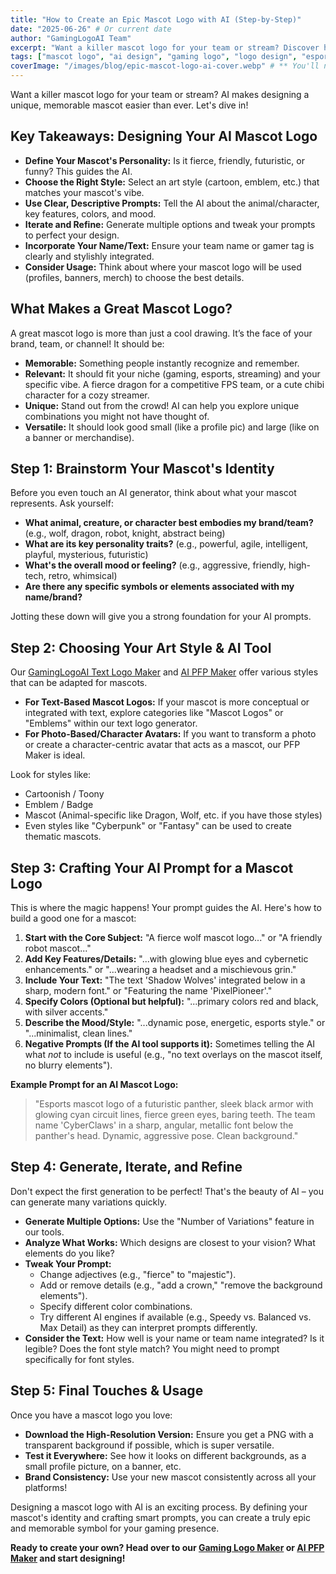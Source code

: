 ```yaml
---
title: "How to Create an Epic Mascot Logo with AI (Step-by-Step)"
date: "2025-06-26" # Or current date
author: "GamingLogoAI Team"
excerpt: "Want a killer mascot logo for your team or stream? Discover how AI can help you design a memorable and unique mascot that truly represents your brand!"
tags: ["mascot logo", "ai design", "gaming logo", "logo design", "esports branding", "mascot design"]
coverImage: "/images/blog/epic-mascot-logo-ai-cover.webp" # ** You'll need to create this image **
---
```


Want a killer mascot logo for your team or stream? AI makes designing a unique, memorable mascot easier than ever. Let's dive in!

## Key Takeaways: Designing Your AI Mascot Logo

*   **Define Your Mascot's Personality:** Is it fierce, friendly, futuristic, or funny? This guides the AI.
*   **Choose the Right Style:** Select an art style (cartoon, emblem, etc.) that matches your mascot's vibe.
*   **Use Clear, Descriptive Prompts:** Tell the AI about the animal/character, key features, colors, and mood.
*   **Iterate and Refine:** Generate multiple options and tweak your prompts to perfect your design.
*   **Incorporate Your Name/Text:** Ensure your team name or gamer tag is clearly and stylishly integrated.
*   **Consider Usage:** Think about where your mascot logo will be used (profiles, banners, merch) to choose the best details.

## What Makes a Great Mascot Logo?

A great mascot logo is more than just a cool drawing. It’s the face of your brand, team, or channel! It should be:

*   **Memorable:** Something people instantly recognize and remember.
*   **Relevant:** It should fit your niche (gaming, esports, streaming) and your specific vibe. A fierce dragon for a competitive FPS team, or a cute chibi character for a cozy streamer.
*   **Unique:** Stand out from the crowd! AI can help you explore unique combinations you might not have thought of.
*   **Versatile:** It should look good small (like a profile pic) and large (like on a banner or merchandise).

## Step 1: Brainstorm Your Mascot's Identity

Before you even touch an AI generator, think about what your mascot represents. Ask yourself:

*   **What animal, creature, or character best embodies my brand/team?** (e.g., wolf, dragon, robot, knight, abstract being)
*   **What are its key personality traits?** (e.g., powerful, agile, intelligent, playful, mysterious, futuristic)
*   **What's the overall mood or feeling?** (e.g., aggressive, friendly, high-tech, retro, whimsical)
*   **Are there any specific symbols or elements associated with my name/brand?**

Jotting these down will give you a strong foundation for your AI prompts.

## Step 2: Choosing Your Art Style & AI Tool

Our [GamingLogoAI Text Logo Maker](/gaming-logo) and [AI PFP Maker](/ai-profile-picture-maker) offer various styles that can be adapted for mascots.

*   **For Text-Based Mascot Logos:** If your mascot is more conceptual or integrated with text, explore categories like "Mascot Logos" or "Emblems" within our text logo generator.
*   **For Photo-Based/Character Avatars:** If you want to transform a photo or create a character-centric avatar that acts as a mascot, our PFP Maker is ideal.

Look for styles like:
*   Cartoonish / Toony
*   Emblem / Badge
*   Mascot (Animal-specific like Dragon, Wolf, etc. if you have those styles)
*   Even styles like "Cyberpunk" or "Fantasy" can be used to create thematic mascots.

## Step 3: Crafting Your AI Prompt for a Mascot Logo

This is where the magic happens! Your prompt guides the AI. Here's how to build a good one for a mascot:

1.  **Start with the Core Subject:** "A fierce wolf mascot logo..." or "A friendly robot mascot..."
2.  **Add Key Features/Details:** "...with glowing blue eyes and cybernetic enhancements." or "...wearing a headset and a mischievous grin."
3.  **Include Your Text:** "The text 'Shadow Wolves' integrated below in a sharp, modern font." or "Featuring the name 'PixelPioneer'."
4.  **Specify Colors (Optional but helpful):** "...primary colors red and black, with silver accents."
5.  **Describe the Mood/Style:** "...dynamic pose, energetic, esports style." or "...minimalist, clean lines."
6.  **Negative Prompts (If the AI tool supports it):** Sometimes telling the AI what *not* to include is useful (e.g., "no text overlays on the mascot itself, no blurry elements").

**Example Prompt for an AI Mascot Logo:**

> "Esports mascot logo of a futuristic panther, sleek black armor with glowing cyan circuit lines, fierce green eyes, baring teeth. The team name 'CyberClaws' in a sharp, angular, metallic font below the panther's head. Dynamic, aggressive pose. Clean background."

## Step 4: Generate, Iterate, and Refine

Don't expect the first generation to be perfect! That's the beauty of AI – you can generate many variations quickly.

*   **Generate Multiple Options:** Use the "Number of Variations" feature in our tools.
*   **Analyze What Works:** Which designs are closest to your vision? What elements do you like?
*   **Tweak Your Prompt:**
    *   Change adjectives (e.g., "fierce" to "majestic").
    *   Add or remove details (e.g., "add a crown," "remove the background elements").
    *   Specify different color combinations.
    *   Try different AI engines if available (e.g., Speedy vs. Balanced vs. Max Detail) as they can interpret prompts differently.
*   **Consider the Text:** How well is your name or team name integrated? Is it legible? Does the font style match? You might need to prompt specifically for font styles.

## Step 5: Final Touches & Usage

Once you have a mascot logo you love:

*   **Download the High-Resolution Version:** Ensure you get a PNG with a transparent background if possible, which is super versatile.
*   **Test it Everywhere:** See how it looks on different backgrounds, as a small profile picture, on a banner, etc.
*   **Brand Consistency:** Use your new mascot consistently across all your platforms!

Designing a mascot logo with AI is an exciting process. By defining your mascot's identity and crafting smart prompts, you can create a truly epic and memorable symbol for your gaming presence.

**Ready to create your own? Head over to our [Gaming Logo Maker](/gaming-logo) or [AI PFP Maker](/ai-profile-picture-maker) and start designing!**